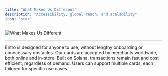 ```yaml
---
title: "What Makes Us Different"
description: "Accessibility, global reach, and scalability"
icon: "star"
---
```


![What Makes Us Different](/assets/whatMakeUs.png)

---

<CardGroup cols={2}>

<Card title="Accessibility" icon="door-open">
Entro is designed for anyone to use, without lengthy onboarding or unnecessary obstacles.
</Card>

<Card title="Global Reach" icon="globe">
Our cards are accepted by merchants worldwide, both online and in-store.
</Card>

<Card title="Scalable Infrastructure" icon="bolt">
Built on Solana, transactions remain fast and cost efficient, regardless of demand.
</Card>

<Card title="Flexible Management" icon="sliders">
Users can support multiple cards, each tailored for specific use cases.
</Card>

</CardGroup>
